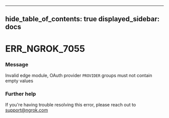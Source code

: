 

---
hide_table_of_contents: true
displayed_sidebar: docs
---


# ERR_NGROK_7055

### Message
Invalid edge module, OAuth provider `PROVIDER` groups must not contain empty values

<ErrorDetails error="err_ngrok_7055" />



### Further help
If you're having trouble resolving this error, please reach out to [support@ngrok.com](mailto:support@ngrok.com?subject=Help%20with%20ERR_NGROK_7055)

